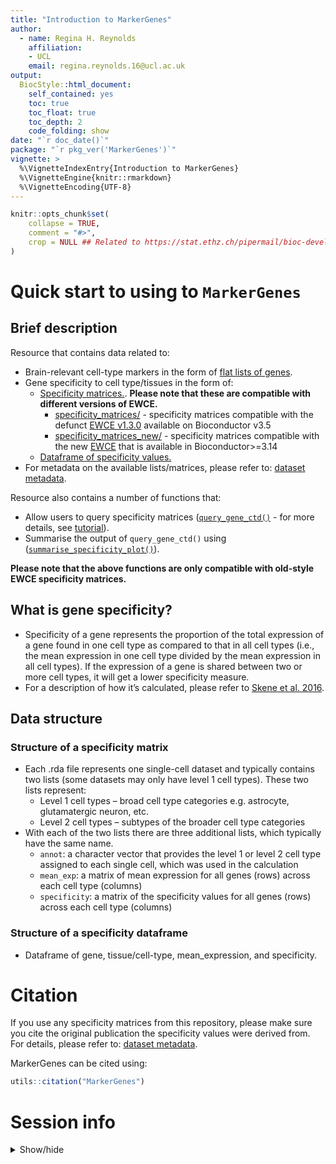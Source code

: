 ```yaml
---
title: "Introduction to MarkerGenes"
author: 
  - name: Regina H. Reynolds
    affiliation:
    - UCL
    email: regina.reynolds.16@ucl.ac.uk
output: 
  BiocStyle::html_document:
    self_contained: yes
    toc: true
    toc_float: true
    toc_depth: 2
    code_folding: show
date: "`r doc_date()`"
package: "`r pkg_ver('MarkerGenes')`"
vignette: >
  %\VignetteIndexEntry{Introduction to MarkerGenes}
  %\VignetteEngine{knitr::rmarkdown}
  %\VignetteEncoding{UTF-8}  
---
```


```r
knitr::opts_chunk$set(
    collapse = TRUE,
    comment = "#>",
    crop = NULL ## Related to https://stat.ethz.ch/pipermail/bioc-devel/2020-April/016656.html
)
```

# Quick start to using to `MarkerGenes`

## Brief description
Resource that contains data related to:

- Brain-relevant cell-type markers in the form of [flat lists of genes](https://github.com/RHReynolds/MarkerGenes/tree/master/flat_lists).
- Gene specificity to cell type/tissues in the form of:  
    - [Specificity matrices.](https://github.com/RHReynolds/MarkerGenes/tree/master/specificity_matrices/). **Please note that these are compatible with different versions of EWCE.**
        - [specificity_matrices/](https://github.com/RHReynolds/MarkerGenes/tree/master/specificity_matrices/) - specificity matrices compatible with the defunct [EWCE v1.3.0](https://bioconductor.riken.jp/packages/3.5/bioc/html/EWCE.html) available on Bioconductor v3.5
        - [specificity_matrices_new/](https://github.com/RHReynolds/MarkerGenes/tree/master/specificity_matrices_new/) - specificity matrices compatible with the new [EWCE](https://nathanskene.github.io/EWCE/index.html) that is available in Bioconductor>=3.14
    - [Dataframe of specificity values.](https://github.com/RHReynolds/MarkerGenes/tree/master/specificity_df/)
- For metadata on the available lists/matrices, please refer to: [dataset metadata](https://rhreynolds.github.io/MarkerGenes/articles/articles/dataset_metadata.html).

Resource also contains a number of functions that:

- Allow users to query specificity matrices ([`query_gene_ctd()`](https://github.com/RHReynolds/MarkerGenes/blob/master/R/query_gene_ctd.R) - for more details, see [tutorial](https://rhreynolds.github.io/MarkerGenes/articles/articles/query_gene_ctd_tutorial.html)). 
- Summarise the output of `query_gene_ctd()` using ([`summarise_specificity_plot()`](https://github.com/RHReynolds/MarkerGenes/blob/master/R/summarise_specificity_plot.R)). 

**Please note that the above functions are only compatible with old-style EWCE specificity matrices.**

## What is gene specificity?
- Specificity of a gene represents the proportion of the total expression of a gene found in one cell type as compared to that in all cell types (i.e., the mean expression in one cell type divided by the mean expression in all cell types). If the expression of a gene is shared between two or more cell types, it will get a lower specificity measure.
- For a description of how it's calculated, please refer to [Skene et al. 2016](https://www.frontiersin.org/articles/10.3389/fnins.2016.00016/full).

## Data structure

### Structure of a specificity matrix
-	Each .rda file represents one single-cell dataset and typically contains two lists (some datasets may only have level 1 cell types). These two lists represent:
    - Level 1 cell types – broad cell type categories e.g. astrocyte, glutamatergic neuron, etc.
    - Level 2 cell types – subtypes of the broader cell type categories
- With each of the two lists there are three additional lists, which typically have the same name.
     - `annot`: a character vector that provides the level 1 or level 2 cell type assigned to each single cell, which was used in the calculation
     - `mean_exp`: a matrix of mean expression for all genes (rows) across each cell type (columns)
     - `specificity`: a matrix of the specificity values for all genes (rows) across each cell type (columns)
     
### Structure of a specificity dataframe
- Dataframe of gene, tissue/cell-type, mean_expression, and specificity. 

# Citation

If you use any specificity matrices from this repository, please make sure you cite the original publication the specificity values were derived from. For details, please refer to: [dataset metadata](https://rhreynolds.github.io/MarkerGenes/articles/articles/dataset_metadata.html).

MarkerGenes can be cited using:

```r
utils::citation("MarkerGenes")
```

# Session info

<details>
  <summary>Show/hide</summary>
```r
library("sessioninfo")
options(width = 120)
sessioninfo::session_info()
```
</details> 
